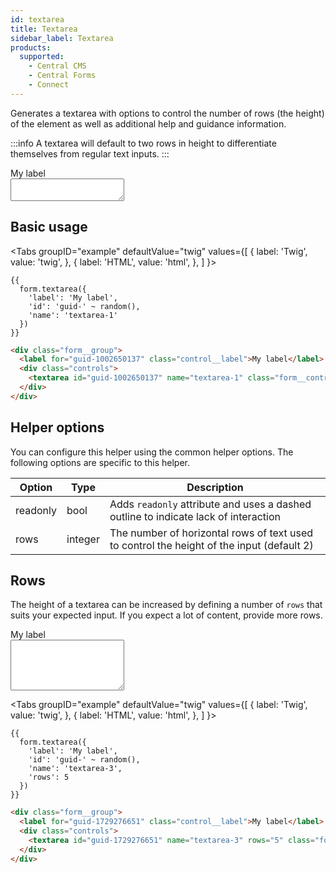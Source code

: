 ```yaml
---
id: textarea
title: Textarea
sidebar_label: Textarea
products:
  supported:
    - Central CMS
    - Central Forms
    - Connect
---
```



Generates a textarea with options to control the number of rows (the height) of the element as well as additional help and guidance information.

:::info
A textarea will default to two rows in height to differentiate themselves from regular text inputs.
:::

<div className="d-example">
  <div className="form__group">
    <label htmlFor="guid-1002650137" className="control__label">My label</label>
    <div className="controls">
      <textarea id="guid-1002650137" name="textarea-1" className="form__control textarea"></textarea>
    </div>
  </div>
</div>

## Basic usage

<Tabs
  groupID="example"
  defaultValue="twig"
  values={[
    { label: 'Twig', value: 'twig', },
    { label: 'HTML', value: 'html', },
  ]
}>
<TabItem value="twig">

```twig
{{
  form.textarea({
    'label': 'My label',
    'id': 'guid-' ~ random(),
    'name': 'textarea-1'
  })
}}
```

</TabItem>
<TabItem value="html">

```html
<div class="form__group">
  <label for="guid-1002650137" class="control__label">My label</label>
  <div class="controls">
    <textarea id="guid-1002650137" name="textarea-1" class="form__control textarea"></textarea>
  </div>
</div>
```

</TabItem>
</Tabs>

## Helper options

You can configure this helper using the common helper options. The following options are specific to this helper.

| Option | Type | Description |
| ------ | ---- | ----------- |
| readonly | bool | Adds `readonly` attribute and uses a dashed outline to indicate lack of interaction |
| rows | integer | The number of horizontal rows of text used to control the height of the input (default 2) |

## Rows

The height of a textarea can be increased by defining a number of `rows` that suits your expected input. If you expect a lot of content, provide more rows.

<div className="d-example">
  <div className="form__group">
    <label htmlFor="guid-1729276651" className="control__label">My label</label>
    <div className="controls">
      <textarea id="guid-1729276651" name="textarea-3" rows="5" className="form__control textarea"></textarea>
    </div>
  </div>
</div>

<Tabs
  groupID="example"
  defaultValue="twig"
  values={[
    { label: 'Twig', value: 'twig', },
    { label: 'HTML', value: 'html', },
  ]
}>
<TabItem value="twig">

```twig {6}
{{
  form.textarea({
    'label': 'My label',
    'id': 'guid-' ~ random(),
    'name': 'textarea-3',
    'rows': 5
  })
}}
```

</TabItem>
<TabItem value="html">

```html
<div class="form__group">
  <label for="guid-1729276651" class="control__label">My label</label>
  <div class="controls">
    <textarea id="guid-1729276651" name="textarea-3" rows="5" class="form__control textarea"></textarea>
  </div>
</div>
```

</TabItem>
</Tabs>